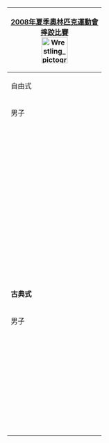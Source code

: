 {| style="padding:0.3em; float:right; margin-left:15px; border:1px solid #B8C7D9; background:#f5faff; text-align:right; font-size:90%; line-height:1.5em"
|- style="background:#cedff2; text-align:center;"
!colspan="6"|[[2008年夏季奧林匹克運動會]]<br>[[2008年夏季奧林匹克運動會摔跤比賽|摔跤比賽]]<br/>[[File:Wrestling pictogram.svg|60px]]
|- style="background:#deeaf6; text-align:center;"
!colspan=6|自由式
|- style="background:#deeaf6; text-align:center;"
|colspan=3| 男子
|colspan=3| 女子
|-
|&nbsp;
| [[2008年夏季奧林匹克運動會摔跤比賽—男子自由式55公斤級|55公斤級]]
|&nbsp;
|&nbsp;
| [[2008年夏季奧林匹克運動會摔跤比賽—女子自由式48公斤級|48公斤級]]
|&nbsp;
|-
|&nbsp;
| [[2008年夏季奧林匹克運動會摔跤比賽—男子自由式60公斤級|60公斤級]]
|&nbsp;
|&nbsp;
| [[2008年夏季奧林匹克運動會摔跤比賽—女子自由式55公斤級|55公斤級]]
|&nbsp;
|-
|&nbsp;
| [[2008年夏季奧林匹克運動會摔跤比賽—男子自由式66公斤級|66公斤級]]
|&nbsp;
|&nbsp;
| [[2008年夏季奧林匹克運動會摔跤比賽—女子自由式63公斤級|63公斤級]]
|&nbsp;
|-
|&nbsp;
| [[2008年夏季奧林匹克運動會摔跤比賽—男子自由式74公斤級|74公斤級]]
|&nbsp;
|&nbsp;
| [[2008年夏季奧林匹克運動會摔跤比賽—女子自由式72公斤級|72公斤級]]
|&nbsp;
|-
|&nbsp;
| [[2008年夏季奧林匹克運動會摔跤比賽 - 男子自由式84公斤級|84公斤級]]
|&nbsp;
|&nbsp;
|
|&nbsp;
|-
|&nbsp;
|[[2008年夏季奧林匹克運動會摔跤比賽—男子自由式96公斤級|96公斤級]]
|&nbsp;
|&nbsp;
| 
|&nbsp;
|-
|
|[[2008年夏季奧林匹克運動會摔跤比賽—男子自由式120公斤級|120公斤級]]
|
|
|
|
|- style="background:#deeaf6; text-align:center;"
!colspan=6|'''古典式'''
|- style="background:#deeaf6; text-align:center;"
|colspan=6| 男子
|-
|&nbsp;
| [[2008年夏季奧林匹克運動會摔跤比賽—男子古典式55公斤級|55公斤級]]
|&nbsp;
|&nbsp;
| [[2008年夏季奧林匹克運動會摔跤比賽—男子古典式84公斤級|84公斤級]]
|&nbsp;
|-
|&nbsp;
| [[2008年夏季奧林匹克運動會摔跤比賽—男子古典式60公斤級|60公斤級]]
|&nbsp;
|&nbsp;
| [[2008年夏季奧林匹克運動會摔跤比賽—男子古典式96公斤級|96公斤級]]
|&nbsp;
|-
|&nbsp;
| [[2008年夏季奧林匹克運動會摔跤比賽—男子古典式66公斤級|66公斤級]]
|&nbsp;
|&nbsp;
| [[2008年夏季奧林匹克運動會摔跤比賽—男子古典式120公斤級|120公斤級]]
|&nbsp;
|-
|&nbsp;
| [[2008年夏季奧林匹克運動會摔跤比賽—男子古典式74公斤級|74公斤級]]
|&nbsp;
|&nbsp;
| 
|&nbsp;
|}